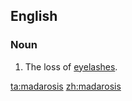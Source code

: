 ==English==

===Noun===
{{en-noun|-}}

# The loss of [[eyelash]]es.

[[ta:madarosis]]
[[zh:madarosis]]